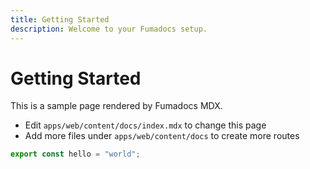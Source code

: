 ```yaml
---
title: Getting Started
description: Welcome to your Fumadocs setup.
---
```


# Getting Started

This is a sample page rendered by Fumadocs MDX.

- Edit `apps/web/content/docs/index.mdx` to change this page
- Add more files under `apps/web/content/docs` to create more routes

```ts
export const hello = "world";
```
